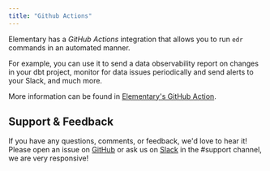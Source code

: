 ```yaml
---
title: "Github Actions"
---
```


Elementary has a _GitHub Actions_ integration that allows you to run `edr` commands in an automated manner.

For example, you can use it to send a data observability report on changes in your dbt project, monitor for data issues
periodically and send alerts to your Slack, and much more.

More information can be found in [Elementary's GitHub Action](https://github.com/elementary-data/run-elementary-action).

## Support & Feedback

If you have any questions, comments, or feedback, we'd love to hear it!  
Please open an issue
on [GitHub](https://github.com/elementary-data/elementary/issues/new) or ask us
on [Slack](https://join.slack.com/t/elementary-community/shared_invite/zt-uehfrq2f-zXeVTtXrjYRbdE_V6xq4Rg) in the
#support channel, we are very responsive!
